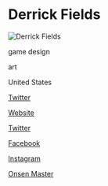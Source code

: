 # Derrick Fields

![Derrick Fields](https://images.squarespace-cdn.com/content/v1/58a321c4b3db2b3c6992e6e8/1585931952907-25OEMTMVD22RG6NXSILL/ke17ZwdGBToddI8pDm48kNvT88LknE-K9M4pGNO0Iqd7gQa3H78H3Y0txjaiv_0fDoOvxcdMmMKkDsyUqMSsMWxHk725yiiHCCLfrh8O1z5QPOohDIaIeljMHgDF5CVlOqpeNLcJ80NK65_fV7S1UbeDbaZv1s3QfpIA4TYnL5Qao8BosUKjCVjCf8TKewJIH3bqxw7fF48mhrq5Ulr0Hg/wallpaper-noks.png?format=500w)

<Skills>

game design

art

</Skills>

<Location>

United States

</Location>

<Personal>

[Twitter](https://twitter.com/WakingOni)

</Personal>

<Business>

[Website](https://www.wakingoni.com)

[Twitter](https://twitter.com/WakingOni)

[Facebook](https://www.facebook.com/wakingoni)

[Instagram](https://instagram.com/WakingOni)

</Business>



<Games>

[Onsen Master](https://www.onsenmaster.com/)

</Games>
